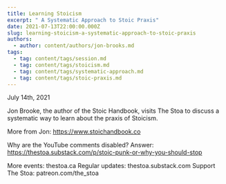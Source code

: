```yaml
---
title: Learning Stoicism
excerpt: " A Systematic Approach to Stoic Praxis"
date: 2021-07-13T22:00:00.000Z
slug: learning-stoicism-a-systematic-approach-to-stoic-praxis
authors:
  - author: content/authors/jon-brooks.md
tags:
  - tag: content/tags/session.md
  - tag: content/tags/stoicism.md
  - tag: content/tags/systematic-approach.md
  - tag: content/tags/stoic-praxis.md
---
```


July 14th, 2021

Jon Brooke, the author of the Stoic Handbook, visits The Stoa to discuss a systematic way to learn about the praxis of Stoicism.

More from Jon: https://www.stoichandbook.co

Why are the YouTube comments disabled? Answer: https://thestoa.substack.com/p/stoic-punk-or-why-you-should-stop

More events: thestoa.ca 
Regular updates: thestoa.substack.com 
Support The Stoa: patreon.com/the_stoa
